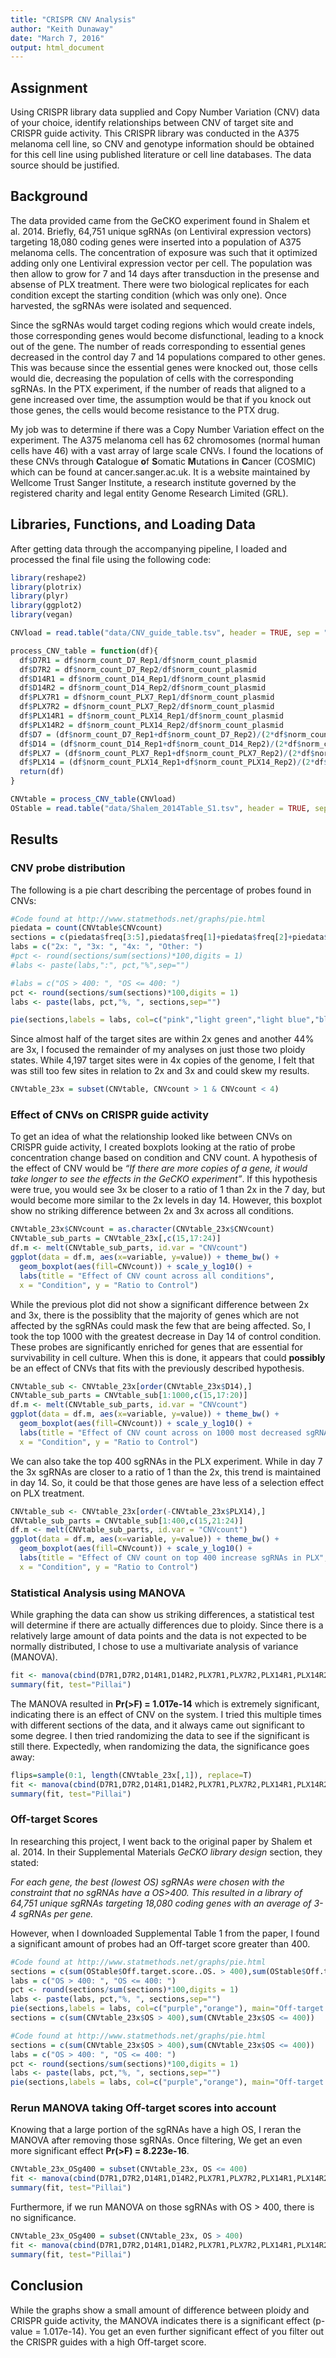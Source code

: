 ```yaml
---
title: "CRISPR CNV Analysis"
author: "Keith Dunaway"
date: "March 7, 2016"
output: html_document
---
```


## Assignment

Using CRISPR library data supplied and Copy Number Variation (CNV) data of your choice, identify relationships between CNV of target site and CRISPR guide activity. This CRISPR library was conducted in the A375 melanoma cell line, so CNV and genotype information should be obtained for this cell line using published literature or cell line databases. The data source should be justified.

## Background

The data provided came from the GeCKO experiment found in Shalem et al. 2014. Briefly, 64,751 unique sgRNAs (on Lentiviral expression vectors) targeting 18,080 coding genes were inserted into a population of A375 melanoma cells. The concentration of exposure was such that it optimized adding only one Lentiviral expression vector per cell. The population was then allow to grow for 7 and 14 days after transduction in the presense and absense of PLX treatment. There were two biological replicates for each condition except the starting condition (which was only one). Once harvested, the sgRNAs were isolated and sequenced.

Since the sgRNAs would target coding regions which would create indels, those corresponding genes would become disfunctional, leading to a knock out of the gene. The number of reads corresponding to essential genes decreased in the control day 7 and 14 populations compared to other genes. This was because since the essential genes were knocked out, those cells would die, decreasing the population of cells with the corresponding sgRNAs. In the PTX experiment, if the number of reads that aligned to a gene increased over time, the assumption would be that if you knock out those genes, the cells would become resistance to the PTX drug.

My job was to determine if there was a Copy Number Variation effect on the experiment. The A375 melanoma cell has 62 chromosomes (normal human cells have 46) with a vast array of large scale CNVs. I found the locations of these CNVs through **C**atalogue **o**f **S**omatic **M**utations **i**n **C**ancer (COSMIC) which can be found at cancer.sanger.ac.uk. It is a website maintained by Wellcome Trust Sanger Institute, a research institute governed by the registered charity and legal entity Genome Research Limited (GRL).

## Libraries, Functions, and Loading Data

After getting data through the accompanying pipeline, I loaded and processed the final file using the following code:

```r
library(reshape2)
library(plotrix)
library(plyr)
library(ggplot2)
library(vegan)
```

```r
CNVload = read.table("data/CNV_guide_table.tsv", header = TRUE, sep = "\t") 

process_CNV_table = function(df){
  df$D7R1 = df$norm_count_D7_Rep1/df$norm_count_plasmid  
  df$D7R2 = df$norm_count_D7_Rep2/df$norm_count_plasmid  
  df$D14R1 = df$norm_count_D14_Rep1/df$norm_count_plasmid  
  df$D14R2 = df$norm_count_D14_Rep2/df$norm_count_plasmid  
  df$PLX7R1 = df$norm_count_PLX7_Rep1/df$norm_count_plasmid  
  df$PLX7R2 = df$norm_count_PLX7_Rep2/df$norm_count_plasmid  
  df$PLX14R1 = df$norm_count_PLX14_Rep1/df$norm_count_plasmid  
  df$PLX14R2 = df$norm_count_PLX14_Rep2/df$norm_count_plasmid
  df$D7 = (df$norm_count_D7_Rep1+df$norm_count_D7_Rep2)/(2*df$norm_count_plasmid)
  df$D14 = (df$norm_count_D14_Rep1+df$norm_count_D14_Rep2)/(2*df$norm_count_plasmid)
  df$PLX7 = (df$norm_count_PLX7_Rep1+df$norm_count_PLX7_Rep2)/(2*df$norm_count_plasmid)
  df$PLX14 = (df$norm_count_PLX14_Rep1+df$norm_count_PLX14_Rep2)/(2*df$norm_count_plasmid)
  return(df)
}

CNVtable = process_CNV_table(CNVload)
OStable = read.table("data/Shalem_2014Table_S1.tsv", header = TRUE, sep = "\t")

```

## Results

### CNV probe distribution

The following is a pie chart describing the percentage of probes found in CNVs:

```r
#Code found at http://www.statmethods.net/graphs/pie.html
piedata = count(CNVtable$CNVcount)
sections = c(piedata$freq[3:5],piedata$freq[1]+piedata$freq[2]+piedata$freq[6])
labs = c("2x: ", "3x: ", "4x: ", "Other: ")
#pct <- round(sections/sum(sections)*100,digits = 1)
#labs <- paste(labs,":", pct,"%",sep="")

#labs = c("OS > 400: ", "OS <= 400: ")
pct <- round(sections/sum(sections)*100,digits = 1)
labs <- paste(labs, pct,"%, ", sections,sep="")

pie(sections,labels = labs, col=c("pink","light green","light blue","black"),main="Ploidy of sgRNAs in A375 cell line")
```

Since almost half of the target sites are within 2x genes and another 44% are 3x, I focused the remainder of my analyses on just those two ploidy states. While 4,197 target sites were in 4x copies of the genome, I felt that was still too few sites in relation to 2x and 3x and could skew my results.

```r
CNVtable_23x = subset(CNVtable, CNVcount > 1 & CNVcount < 4) 
```

### Effect of CNVs on CRISPR guide activity

To get an idea of what the relationship looked like between CNVs on CRISPR guide activity, I created boxplots looking at the ratio of probe concentration change based on condition and CNV count. A hypothesis of the effect of CNV would be *"If there are more copies of a gene, it would take longer to see the effects in the GeCKO experiment"*. If this hypothesis were true, you would see 3x be closer to a ratio of 1 than 2x in the 7 day, but would become more similar to the 2x levels in day 14. However, this boxplot show no striking difference between 2x and 3x across all conditions.


```r
CNVtable_23x$CNVcount = as.character(CNVtable_23x$CNVcount)
CNVtable_sub_parts = CNVtable_23x[,c(15,17:24)]
df.m <- melt(CNVtable_sub_parts, id.var = "CNVcount")
ggplot(data = df.m, aes(x=variable, y=value)) + theme_bw() + 
  geom_boxplot(aes(fill=CNVcount)) + scale_y_log10() + 
  labs(title = "Effect of CNV count across all conditions", 
  x = "Condition", y = "Ratio to Control")
```

While the previous plot did not show a significant difference between 2x and 3x, there is the possiblity that the majority of genes which are not affected by the sgRNAs could mask the few that are being affected. So, I took the top 1000 with the greatest decrease in Day 14 of control condition. These probes are significantly enriched for genes that are essential for survivability in cell culture. When this is done, it appears that could **possibly** be an effect of CNVs that fits with the previously described hypothesis.

```r
CNVtable_sub <- CNVtable_23x[order(CNVtable_23x$D14),] 
CNVtable_sub_parts = CNVtable_sub[1:1000,c(15,17:20)]
df.m <- melt(CNVtable_sub_parts, id.var = "CNVcount")
ggplot(data = df.m, aes(x=variable, y=value)) + theme_bw() + 
  geom_boxplot(aes(fill=CNVcount)) + scale_y_log10() + 
  labs(title = "Effect of CNV count across on 1000 most decreased sgRNAs in Control", 
  x = "Condition", y = "Ratio to Control")
```

We can also take the top 400 sgRNAs in the PLX experiment. While in day 7 the 3x sgRNAs are closer to a ratio of 1 than the 2x, this trend is maintained in day 14. So, it could be that those genes are have less of a selection effect on PLX treatment.

```r
CNVtable_sub <- CNVtable_23x[order(-CNVtable_23x$PLX14),] 
CNVtable_sub_parts = CNVtable_sub[1:400,c(15,21:24)]
df.m <- melt(CNVtable_sub_parts, id.var = "CNVcount")
ggplot(data = df.m, aes(x=variable, y=value)) + theme_bw() + 
  geom_boxplot(aes(fill=CNVcount)) + scale_y_log10() + 
  labs(title = "Effect of CNV count on top 400 increase sgRNAs in PLX", 
  x = "Condition", y = "Ratio to Control")
```

### Statistical Analysis using MANOVA

While graphing the data can show us striking differences, a statistical test will determine if there are actually differences due to ploidy. Since there is a relatively large amount of data points and the data is not expected to be normally distributed, I chose to use a multivariate analysis of variance (MANOVA).

```r
fit <- manova(cbind(D7R1,D7R2,D14R1,D14R2,PLX7R1,PLX7R2,PLX14R1,PLX14R2) ~ as.factor(CNVcount), data = CNVtable_23x)
summary(fit, test="Pillai")
```

The MANOVA resulted in **Pr(>F) = 1.017e-14** which is extremely significant, indicating there is an effect of CNV on the system. I tried this multiple times with different sections of the data, and it always came out significant to some degree. I then tried randomizing the data to see if the significant is still there. Expectedly, when randomizing the data, the significance goes away:

```r
flips=sample(0:1, length(CNVtable_23x[,1]), replace=T)
fit <- manova(cbind(D7R1,D7R2,D14R1,D14R2,PLX7R1,PLX7R2,PLX14R1,PLX14R2) ~ as.factor(flips), data = CNVtable_23x)
summary(fit, test="Pillai")
```

### Off-target Scores

In researching this project, I went back to the original paper by Shalem et al. 2014. In their Supplemental Materials *GeCKO library design* section, they stated:

*For each gene, the best (lowest OS) sgRNAs were chosen with the constraint that no sgRNAs have a OS>400. This resulted in a library of 64,751 unique sgRNAs targeting 18,080 coding genes with an average of 3-4 sgRNAs per gene.*

However, when I downloaded Supplemental Table 1 from the paper, I found a significant amount of probes had an Off-target score greater than 400.

```r
#Code found at http://www.statmethods.net/graphs/pie.html
sections = c(sum(OStable$Off.target.score..OS. > 400),sum(OStable$Off.target.score..OS. <= 400))
labs = c("OS > 400: ", "OS <= 400: ")
pct <- round(sections/sum(sections)*100,digits = 1)
labs <- paste(labs, pct,"%, ", sections,sep="")
pie(sections,labels = labs, col=c("purple","orange"), main="Off-target Scores of ALL sgRNAs")
sections = c(sum(CNVtable_23x$OS > 400),sum(CNVtable_23x$OS <= 400))
```

```r
#Code found at http://www.statmethods.net/graphs/pie.html
sections = c(sum(CNVtable_23x$OS > 400),sum(CNVtable_23x$OS <= 400))
labs = c("OS > 400: ", "OS <= 400: ")
pct <- round(sections/sum(sections)*100,digits = 1)
labs <- paste(labs, pct,"%, ", sections,sep="")
pie(sections,labels = labs, col=c("purple","orange"), main="Off-target Scores of 2x and 3x ploidy sgRNAs")
```

### Rerun MANOVA taking Off-target scores into account

Knowing that a large portion of the sgRNAs have a high OS, I reran the MANOVA after removing those sgRNAs. Once filtering, We get an even more significant effect **Pr(>F) = 8.223e-16**.

```r
CNVtable_23x_OSg400 = subset(CNVtable_23x, OS <= 400) 
fit <- manova(cbind(D7R1,D7R2,D14R1,D14R2,PLX7R1,PLX7R2,PLX14R1,PLX14R2) ~ as.factor(CNVcount), data = CNVtable_23x_OSg400)
summary(fit, test="Pillai")
```

Furthermore, if we run MANOVA on those sgRNAs with OS > 400, there is no significance.

```r
CNVtable_23x_OSg400 = subset(CNVtable_23x, OS > 400) 
fit <- manova(cbind(D7R1,D7R2,D14R1,D14R2,PLX7R1,PLX7R2,PLX14R1,PLX14R2) ~ as.factor(CNVcount), data = CNVtable_23x_OSg400)
summary(fit, test="Pillai")
```

## Conclusion

While the graphs show a small amount of difference between ploidy and CRISPR guide activity, the MANOVA indicates there is a significant effect (p-value = 1.017e-14). You get an even further significant effect of you filter out the CRISPR guides with a high Off-target score.

